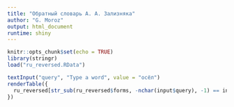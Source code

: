 ```yaml
---
title: "Обратный словарь А. А. Зализняка"
author: "G. Moroz"
output: html_document
runtime: shiny
---
```


```r
knitr::opts_chunk$set(echo = TRUE)
library(stringr)
load("ru_reversed.RData")
```

```r
textInput("query", "Type a word", value = "осёл")
renderTable({
  ru_reversed[str_sub(ru_reversed$forms, -nchar(input$query), -1) == input$query,]
})
```